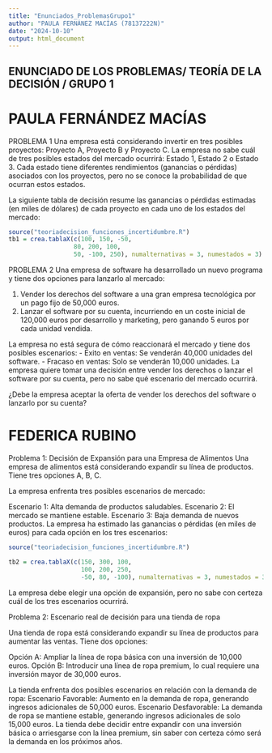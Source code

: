 ```yaml
---
title: "Enunciados_ProblemasGrupo1"
author: "PAULA FERNÁNEZ MACÍAS (78137222N)"
date: "2024-10-10"
output: html_document
---
```

## ENUNCIADO DE LOS PROBLEMAS/ TEORÍA DE LA DECISIÓN / GRUPO 1

# PAULA FERNÁNDEZ MACÍAS

PROBLEMA 1
Una empresa está considerando invertir en tres posibles proyectos: 
Proyecto A, Proyecto B y Proyecto C. 
La empresa no sabe cuál de tres posibles estados del mercado ocurrirá: Estado 1, Estado 2 o Estado 3. Cada estado tiene diferentes rendimientos (ganancias o pérdidas) asociados con los proyectos, pero no se conoce la probabilidad de que ocurran estos estados.

La siguiente tabla de decisión resume las ganancias o pérdidas estimadas (en miles de dólares) de cada proyecto en cada uno de los estados del mercado:
```r
source("teoriadecision_funciones_incertidumbre.R")
tb1 = crea.tablaX(c(100, 150, -50,
                  80, 200, 100,
                  50, -100, 250), numalternativas = 3, numestados = 3)
```

PROBLEMA 2
Una empresa de software ha desarrollado un nuevo programa y tiene dos opciones para lanzarlo al mercado:

1. Vender los derechos del software a una gran empresa tecnológica por un pago fijo de 50,000 euros.
2. Lanzar el software por su cuenta, incurriendo en un coste inicial de 120,000 euros por desarrollo y marketing, pero ganando 5 euros por cada unidad vendida.

La empresa no está segura de cómo reaccionará el mercado y tiene dos posibles escenarios:
- Éxito en ventas: Se venderán 40,000 unidades del software.
- Fracaso en ventas: Solo se venderán 10,000 unidades.
La empresa quiere tomar una decisión entre vender los derechos o lanzar el software por su cuenta, pero no sabe qué escenario del mercado ocurrirá.

¿Debe la empresa aceptar la oferta de vender los derechos del software o lanzarlo por su cuenta? 


# FEDERICA RUBINO

Problema 1: Decisión de Expansión para una Empresa de Alimentos
Una empresa de alimentos está considerando expandir su línea de productos. Tiene tres opciones A, B, C.

La empresa enfrenta tres posibles escenarios de mercado:

Escenario 1: Alta demanda de productos saludables.
Escenario 2: El mercado se mantiene estable.
Escenario 3: Baja demanda de nuevos productos.
La empresa ha estimado las ganancias o pérdidas (en miles de euros) para cada opción en los tres escenarios:

```r
source("teoriadecision_funciones_incertidumbre.R")

tb2 = crea.tablaX(c(150, 300, 100, 
                    100, 200, 250, 
                    -50, 80, -100), numalternativas = 3, numestados = 3)
```
La empresa debe elegir una opción de expansión, pero no sabe con certeza cuál de los tres escenarios ocurrirá.

Problema 2: Escenario real de decisión para una tienda de ropa

Una tienda de ropa está considerando expandir su línea de productos para aumentar las ventas. Tiene dos opciones:

Opción A: Ampliar la línea de ropa básica con una inversión de 10,000 euros.
Opción B: Introducir una línea de ropa premium, lo cual requiere una inversión mayor de 30,000 euros.

La tienda enfrenta dos posibles escenarios en relación con la demanda de ropa:
Escenario Favorable: Aumento en la demanda de ropa, generando ingresos adicionales de 50,000 euros.
Escenario Desfavorable: La demanda de ropa se mantiene estable, generando ingresos adicionales de solo 15,000 euros.
La tienda debe decidir entre expandir con una inversión básica o arriesgarse con la línea premium, sin saber con certeza cómo será la demanda en los próximos años.









